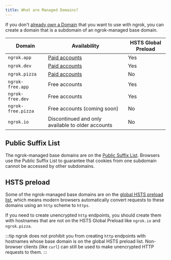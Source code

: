 ```yaml
---
title: What are Managed Domains?
---
```


If you don't [already own a Domain](/universal-gateway/how-do-i-use-my-own-domain) that you want to use with ngrok, you can create a domain that is a subdomain of an ngrok-managed base domain.

| Domain             | Availability                                      | HSTS Global Preload |
| ------------------ | ------------------------------------------------- | ------------------- |
| `ngrok.app`        | [Paid accounts](https://ngrok.com/pricing)        | Yes                 |
| `ngrok.dev`        | [Paid accounts](https://ngrok.com/pricing)        | Yes                 |
| `ngrok.pizza`      | [Paid accounts](https://ngrok.com/pricing)        | No                  |
| `ngrok-free.app`   | Free accounts                                     | Yes                 |
| `ngrok-free.dev`   | Free accounts                                     | Yes                 |
| `ngrok-free.pizza` | Free accounts (coming soon)                       | No                  |
| `ngrok.io`         | Discontinued and only available to older accounts | No                  |

## Public Suffix List

The ngrok-managed base domains are on the [Public Suffix List](https://publicsuffix.org/). Browsers use the Public Suffix List to guarantee that cookies from one subdomain cannot be accessed by other subdomains.

## HSTS preload

Some of the ngrok-managed base domains are on the [global HSTS preload list](https://hstspreload.org/), which means modern browsers automatically convert requests to these domains using an `http` scheme to `https`.

If you need to create unencrypted `http` endpoints, you should create them with hostnames that are not on the HSTS Global Preload like `ngrok.io` and
`ngrok.pizza`.

:::tip
ngrok does not prohibit you from creating `http` endpoints with hostnames whose base domain is on the global HSTS preload list. Non-browser clients (like `curl`) can still be used to make unencrypted HTTP requests to them.
:::
